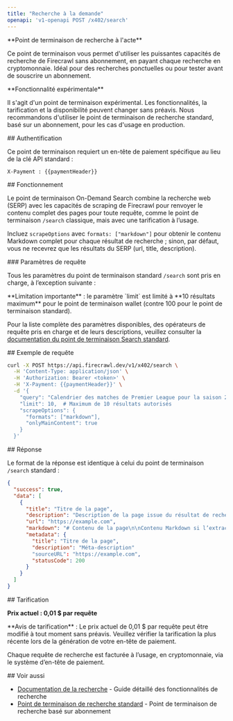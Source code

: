 ```yaml
---
title: "Recherche à la demande"
openapi: 'v1-openapi POST /x402/search'
---
```


<Info>
  **Point de terminaison de recherche à l&#39;acte**

  Ce point de terminaison vous permet d&#39;utiliser les puissantes capacités de recherche de Firecrawl sans abonnement, en payant chaque recherche en cryptomonnaie. Idéal pour des recherches ponctuelles ou pour tester avant de souscrire un abonnement.
</Info>

<Warning>
  **Fonctionnalité expérimentale**

  Il s&#39;agit d&#39;un point de terminaison expérimental. Les fonctionnalités, la tarification et la disponibilité peuvent changer sans préavis. Nous recommandons d&#39;utiliser le point de terminaison de recherche standard, basé sur un abonnement, pour les cas d&#39;usage en production.
</Warning>

<div id="authentication">
  ## Authentification
</div>

Ce point de terminaison requiert un en-tête de paiement spécifique au lieu de la clé API standard :

```
X-Payment : {{paymentHeader}}
```

<div id="how-it-works">
  ## Fonctionnement
</div>

Le point de terminaison On-Demand Search combine la recherche web (SERP) avec les capacités de scraping de Firecrawl pour renvoyer le contenu complet des pages pour toute requête, comme le point de terminaison `/search` classique, mais avec une tarification à l’usage.

Incluez `scrapeOptions` avec `formats: ["markdown"]` pour obtenir le contenu Markdown complet pour chaque résultat de recherche ; sinon, par défaut, vous ne recevrez que les résultats du SERP (url, title, description).

<div id="request-parameters">
  ### Paramètres de requête
</div>

Tous les paramètres du point de terminaison standard `/search` sont pris en charge, à l’exception suivante :

<Note>
  **Limitation importante** : le paramètre `limit` est limité à **10 résultats maximum** pour le point de terminaison wallet (contre 100 pour le point de terminaison standard).
</Note>

Pour la liste complète des paramètres disponibles, des opérateurs de requête pris en charge et de leurs descriptions, veuillez consulter la [documentation du point de terminaison Search standard](/fr/api-reference/endpoint/search).

<div id="example-request">
  ## Exemple de requête
</div>

```bash
curl -X POST https://api.firecrawl.dev/v1/x402/search \
  -H 'Content-Type: application/json' \
  -H 'Authorization: Bearer <token>' \
  -H 'X-Payment: {{paymentHeader}}' \
  -d '{
    "query": "Calendrier des matches de Premier League pour la saison 2025-2026",
    "limit": 10,  # Maximum de 10 résultats autorisés
    "scrapeOptions": {
      "formats": ["markdown"],
      "onlyMainContent": true
    }
  }'
```

<div id="response">
  ## Réponse
</div>

Le format de la réponse est identique à celui du point de terminaison `/search` standard :

```json
{
  "success": true,
  "data": [
    {
      "title": "Titre de la page",
      "description": "Description de la page issue du résultat de recherche",
      "url": "https://example.com",
      "markdown": "# Contenu de la page\n\nContenu Markdown si l’extraction a été demandée...",
      "metadata": {
        "title": "Titre de la page",
        "description": "Méta-description"
        "sourceURL": "https://example.com",
        "statusCode": 200
      }
    }
  ]
}
```

<div id="pricing">
  ## Tarification
</div>

**Prix actuel : 0,01 $ par requête**

<Warning>
  **Avis de tarification** : Le prix actuel de 0,01 $ par requête peut être modifié à tout moment sans préavis. Veuillez vérifier la tarification la plus récente lors de la génération de votre en-tête de paiement.
</Warning>

Chaque requête de recherche est facturée à l’usage, en cryptomonnaie, via le système d’en-tête de paiement.

<div id="see-also">
  ## Voir aussi
</div>

* [Documentation de la recherche](/fr/features/search) - Guide détaillé des fonctionnalités de recherche
* [Point de terminaison de recherche standard](/fr/api-reference/endpoint/search) - Point de terminaison de recherche basé sur abonnement
